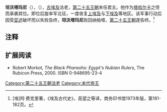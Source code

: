 {{Pharaoh Infobox 
| Name=坦沃塔玛尼
| Image=Nubian head.JPG
 |Caption=坦沃塔玛尼的相关文物
| NomenHiero= 
|Nomen=
| PrenomenHiero= 
|Prenomen='''Bakare'''<br>Glorious is the Soul of Re<br><ref>Peter A. Clayton, Chronicle of the Pharaohs: ''The Reign-by-Reign Record of the Rulers and Dynasties of Ancient Egypt'', Thames and Hudson, London, 1994. p.190</ref> 
| GoldenHiero= 
|Golden=
| NebtyHiero=
|Nebty=
|Horus=
| Reign= 约前664年—约前656年
| Died= 约前653年
| Predecessor=[[塔哈尔卡|塔哈尔卡]] 
| Successor=[[尼科一世|尼科一世]]（第二十六王朝）
| Alt = 
| Dynasty=[[第二十五王朝|第二十五王朝]]
| Father =
| Mother = [[哈勒哈塔|哈勒哈塔]]
| Spouse= 
| Children=
|Burial={{tsl|en|El-Kurru||El-Kurru}}
}}
'''坦沃塔玛尼'''（{{lang-en|Tantamani}}），（{{bd|？||前653年|catIdx=G}}），[[古埃及|古埃及]]法老，[[埃及第二十五王朝|第二十五王朝]]末任君主。他作为[[塔哈尔卡|塔哈尔卡]]之侄而承袭其位。即位后旋率军北征，一度收复[[上埃及|上埃及]]与[[下埃及|下埃及]]等地区。该军事行动后因受[[亚述|亚述]]破坏而以失败告终，'''坦沃塔玛尼'''败回纳帕塔，[[埃及第二十五王朝|第二十五王朝]]遂告终。<ref>[埃]阿·费克里著，《埃及古代史》，高望之等译，商务印书馆1973年版，第181-182页。</ref>

==注释==
{{reflist}}

==扩展阅读==
* Robert Morkot, ''The Black Pharaohs: Egypt's Nubian Rulers'', The Rubicon Press, 2000. ISBN 0-948695-23-4
{{Commonscat|Tantamani|坦沃塔玛尼}}

{{Pharaoh | Prev=[[塔哈尔卡|塔哈尔卡]] | Dynasty=[[埃及第二十五王朝|第二十五王朝]] | Next=[[尼科一世|尼科一世]]（第二十六王朝）}}

{{Authority control}}
{{著名埃及统治者}}
[[Category:第二十五王朝法老|Category:第二十五王朝法老]]
[[Category:末代帝王|Category:末代帝王]]